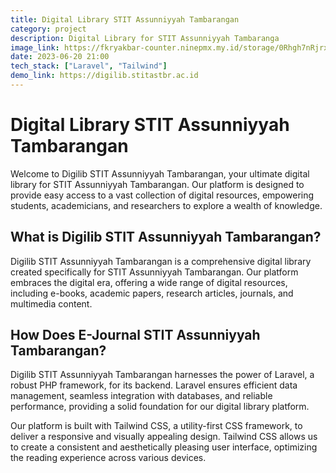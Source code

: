 ```yaml
---
title: Digital Library STIT Assunniyyah Tambarangan
category: project
description: Digital Library for STIT Assunniyyah Tambaranga
image_link: https://fkryakbar-counter.ninepmx.my.id/storage/0Rhgh7nRjrx1HjtQ2Pb1m0yH0tArPYA3kz7ZFIqZ.png
date: 2023-06-20 21:00
tech_stack: ["Laravel", "Tailwind"]
demo_link: https://digilib.stitastbr.ac.id
---
```


# Digital Library STIT Assunniyyah Tambarangan

Welcome to Digilib STIT Assunniyyah Tambarangan, your ultimate digital library for STIT Assunniyyah Tambarangan. Our platform is designed to provide easy access to a vast collection of digital resources, empowering students, academicians, and researchers to explore a wealth of knowledge.

## What is Digilib STIT Assunniyyah Tambarangan?

Digilib STIT Assunniyyah Tambarangan is a comprehensive digital library created specifically for STIT Assunniyyah Tambarangan. Our platform embraces the digital era, offering a wide range of digital resources, including e-books, academic papers, research articles, journals, and multimedia content.

## How Does E-Journal STIT Assunniyyah Tambarangan?

Digilib STIT Assunniyyah Tambarangan harnesses the power of Laravel, a robust PHP framework, for its backend. Laravel ensures efficient data management, seamless integration with databases, and reliable performance, providing a solid foundation for our digital library platform.

Our platform is built with Tailwind CSS, a utility-first CSS framework, to deliver a responsive and visually appealing design. Tailwind CSS allows us to create a consistent and aesthetically pleasing user interface, optimizing the reading experience across various devices.
